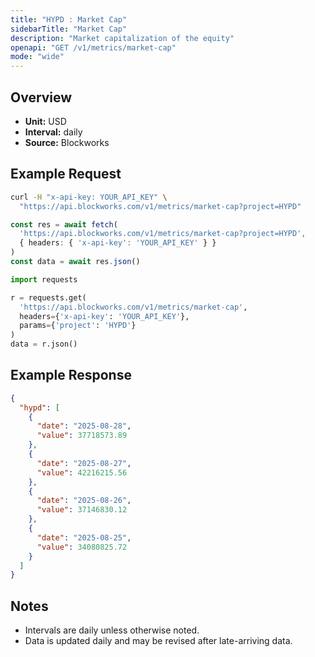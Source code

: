 ```yaml
---
title: "HYPD : Market Cap"
sidebarTitle: "Market Cap"
description: "Market capitalization of the equity"
openapi: "GET /v1/metrics/market-cap"
mode: "wide"
---
```


## Overview

- **Unit:** USD
- **Interval:** daily
- **Source:** Blockworks

## Example Request

<CodeGroup>

```bash cURL
curl -H "x-api-key: YOUR_API_KEY" \
  "https://api.blockworks.com/v1/metrics/market-cap?project=HYPD"
```

```typescript TypeScript
const res = await fetch(
  'https://api.blockworks.com/v1/metrics/market-cap?project=HYPD',
  { headers: { 'x-api-key': 'YOUR_API_KEY' } }
)
const data = await res.json()
```

```python Python
import requests

r = requests.get(
  'https://api.blockworks.com/v1/metrics/market-cap',
  headers={'x-api-key': 'YOUR_API_KEY'},
  params={'project': 'HYPD'}
)
data = r.json()
```

</CodeGroup>

## Example Response

```json
{
  "hypd": [
    {
      "date": "2025-08-28",
      "value": 37718573.89
    },
    {
      "date": "2025-08-27",
      "value": 42216215.56
    },
    {
      "date": "2025-08-26",
      "value": 37146830.12
    },
    {
      "date": "2025-08-25",
      "value": 34080825.72
    }
  ]
}
```

## Notes
- Intervals are daily unless otherwise noted.
- Data is updated daily and may be revised after late-arriving data.

